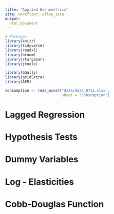```yaml
---
title: "Applied Econometrics"
site: workflowr::wflow_site
output:  
  html_document
---
```


```r
# Packages
library(knitr)
library(tidyverse)
library(readxl)
library(broom)
library(stargazer)
library(jtools)

library(GGally)
library(gridExtra)
library(AER)
```

```r
consumption <- read_excel("data/data_8731.xlsx", 
                          sheet = "consumption")
```
                        

# Lagged Regression 

# Hypothesis Tests

# Dummy Variables

# Log - Elasticities

# Cobb-Douglas Function
